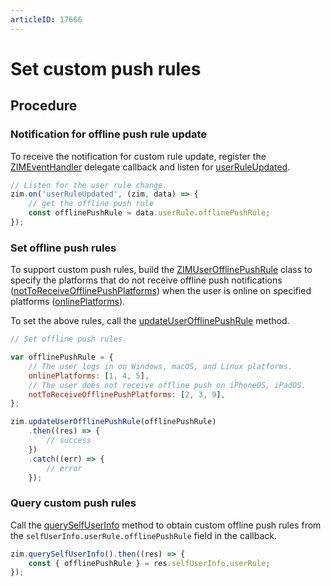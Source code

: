 ```yaml
---
articleID: 17666
---
```

# Set custom push rules


<Content />

## Procedure

### Notification for offline push rule update

To receive the notification for custom rule update, register the [ZIMEventHandler](@-ZIMEventHandler) delegate callback and listen for [userRuleUpdated](@userRuleUpdated).

```javascript
// Listen for the user rule change.
zim.on('userRuleUpdated', (zim, data) => {
    // get the offline push rule
    const offlinePushRule = data.userRule.offlinePushRule;
});
```

### Set offline push rules

To support custom push rules, build the [ZIMUserOfflinePushRule](@-ZIMUserOfflinePushRule) class to specify the platforms that do not receive offline push notifications ([notToReceiveOfflinePushPlatforms](@notToReceiveOfflinePushPlatforms)) when the user is online on specified platforms ([onlinePlatforms](@onlinePlatforms)).

To set the above rules, call the [updateUserOfflinePushRule](@updateUserOfflinePushRule) method.

```javascript
// Set offline push rules.

var offlinePushRule = {
    // The user logs in on Windows, macOS, and Linux platforms.
    onlinePlatforms: [1, 4, 5],
    // The user does not receive offline push on iPhoneOS, iPadOS.
    notToReceiveOfflinePushPlatforms: [2, 3, 9],
};

zim.updateUserOfflinePushRule(offlinePushRule)
    .then((res) => {
        // success
    })
    .catch((err) => {
        // error
    });
```

### Query custom push rules

Call the [querySelfUserInfo](@querySelfUserInfo) method to obtain custom offline push rules from the `selfUserInfo.userRule.offlinePushRule` field in the callback.


```javascript 
zim.querySelfUserInfo().then((res) => {
    const { offlinePushRule } = res.selfUserInfo.userRule;
});
```
